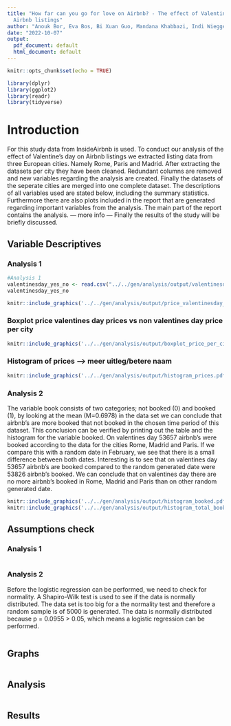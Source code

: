 ```yaml
---
title: "How far can you go for love on Airbnb? - The effect of Valentine's Day on
  Airbnb listings"
author: "Anouk Bor, Eva Bos, Bi Xuan Guo, Mandana Khabbazi, Indi Wieggers"
date: "2022-10-07"
output:
  pdf_document: default
  html_document: default
---
```


```r
knitr::opts_chunk$set(echo = TRUE)
```

```r
library(dplyr)
library(ggplot2)
library(readr)
library(tidyverse)
```


# Introduction
For this study data from InsideAirbnb is used. To conduct our analysis of the effect of Valentine's day on Airbnb listings we extracted listing data from three European cities. Namely Rome, Paris and Madrid. After extracting the datasets per city they have been cleaned. Redundant columns are removed and new variables regarding the analysis are created. Finally the datasets of the seperate cities are merged into one complete dataset. 
The descriptions of all variables used are stated below, including the summary statistics.
Furthermore there are also plots included in the report that are generated regarding important variables from the analysis.
The main part of the report contains the analysis. --- more info ---
Finally the results of the study will be briefly discussed.

## Variable Descriptives
### Analysis 1
```r
#Analysis 1 
valentinesday_yes_no <- read.csv("../../gen/analysis/output/valentinesday_yes_no.csv")
valentinesday_yes_no
```
```r
knitr::include_graphics('../../gen/analysis/output/price_valentinesday_boxplot.pdf')
```
### Boxplot price valentines day prices vs non valentines day price per city
```r
knitr::include_graphics('../../gen/analysis/output/boxplot_price_per_city.pdf')
```
### Histogram of prices --> meer uitleg/betere naam
```r
knitr::include_graphics('../../gen/analysis/output/histogram_prices.pdf')
```
### Analysis 2
The variable book consists of two categories; not booked (0) and booked (1), by looking at the mean (M=0.6978) in the data set we can conclude that airbnb's are more booked that not booked in the chosen time period  of this dataset. This conclusion can be verified by printing out the table and the histogram for the variable booked. On valentines day 53657 airbnb's were booked according to the data for the cities Rome, Madrid and Paris. If we compare this with a random date in February, we see that there is a small difference between both dates. Interesting is to see that on valentines day 53657 airbnb's are booked compared to the random generated date were 53826 airbnb's booked. We can conclude that on valentines day there are no more airbnb's booked in Rome, Madrid and Paris than on other random generated date. 

```r
knitr::include_graphics('../../gen/analysis/output/histogram_booked.pdf')
knitr::include_graphics('../../gen/analysis/output/histogram_total_bookings.pdf')
```

## Assumptions check 
### Analysis 1
```r

```

### Analysis 2
Before the logistic regression can be performed, we need to check for normality. A Shapiro-Wilk test is used to see if the data is normally distributed. The data set is too big for a the normality test and therefore a random sample is of 5000 is generated. The data is normally distributed because p = 0.0955 > 0.05, which means a logistic regression can be performed.  
```r

```


## Graphs
```r

```

## Analysis
```r

```

## Results
